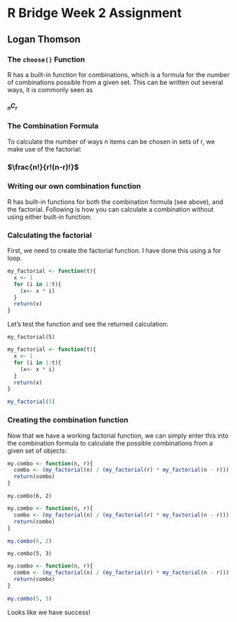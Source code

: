 # **R Bridge Week 2 Assignment**
## **Logan Thomson**

### **The `choose()` Function**

R has a built-in function for combinations, which is a formula for the number of combinations possible from a given set. This can be written out several ways, it is commonly seen as 

#### $_nC_r$

### **The Combination Formula**

To calculate the number of ways n items can be chosen in sets of r, we make use of the factorial:  

### $\frac{n!}{r!(n-r)!}$


### Writing our own combination function

R has built-in functions for both the combination formula (see above), and the factorial. Following is how you can calculate a combination without using either built-in function:

### **Calculating the factorial**

First, we need to create the factorial function. I have done this using a for loop.

```r
my_factorial <- function(t){
  x <- 1
  for (i in 1:t){
    (x<- x * i)
  } 
  return(x)
} 

```


Let's test the function and see the returned calculation:
```
my_factorial(5)
```

```r
my_factorial <- function(t){
  x <- 1
  for (i in 1:t){
    (x<- x * i)
  } 
  return(x)
} 

my_factorial(5)
```

### **Creating the combination function**

Now that we have a working factorial function, we can simply enter this into the combination formula to calculate the possible combinations from a given set of objects:

```r
my.combo <- function(n, r){
  combo <- (my_factorial(n) / (my_factorial(r) * my_factorial(n - r)))
  return(combo)
}
```

```
my.combo(6, 2)
```

```r
my.combo <- function(n, r){
  combo <- (my_factorial(n) / (my_factorial(r) * my_factorial(n - r)))
  return(combo)
}

my.combo(6, 2)
```

```
my.combo(5, 3)
```

```r
my.combo <- function(n, r){
  combo <- (my_factorial(n) / (my_factorial(r) * my_factorial(n - r)))
  return(combo)
}

my.combo(5, 3)
```
Looks like we have success!
